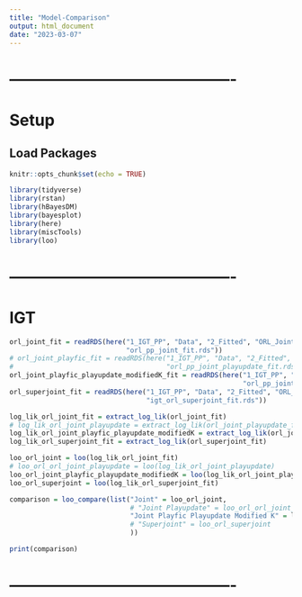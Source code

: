 ```yaml
---
title: "Model-Comparison"
output: html_document
date: "2023-03-07"
---
```




# -------------------------------------------
# Setup
## Load Packages
```r
knitr::opts_chunk$set(echo = TRUE)

library(tidyverse)
library(rstan)
library(hBayesDM)
library(bayesplot)
library(here)
library(miscTools)
library(loo)
```



# -------------------------------------------
# IGT
```r
orl_joint_fit = readRDS(here("1_IGT_PP", "Data", "2_Fitted", "ORL_Joint",
                             "orl_pp_joint_fit.rds"))
# orl_joint_playfic_fit = readRDS(here("1_IGT_PP", "Data", "2_Fitted", "ORL_Joint_playupdate",
#                                      "orl_pp_joint_playupdate_fit.rds"))
orl_joint_playfic_playupdate_modifiedK_fit = readRDS(here("1_IGT_PP", "Data", "2_Fitted", "ORL_Joint_playfic_playupdate_modifiedK",
                                                          "orl_pp_joint_playfic_playupdate_modifiedK_fit.rds"))
orl_superjoint_fit = readRDS(here("1_IGT_PP", "Data", "2_Fitted", "ORL_Superjoint",
                                  "igt_orl_superjoint_fit.rds"))
```



```r
log_lik_orl_joint_fit = extract_log_lik(orl_joint_fit)
# log_lik_orl_joint_playupdate = extract_log_lik(orl_joint_playupdate_fit)
log_lik_orl_joint_playfic_playupdate_modifiedK = extract_log_lik(orl_joint_playfic_playupdate_modifiedK_fit)
log_lik_orl_superjoint_fit = extract_log_lik(orl_superjoint_fit)
```



```r
loo_orl_joint = loo(log_lik_orl_joint_fit)
# loo_orl_orl_joint_playupdate = loo(log_lik_orl_joint_playupdate)
loo_orl_joint_playfic_playupdate_modifiedK = loo(log_lik_orl_joint_playfic_playupdate_modifiedK)
loo_orl_superjoint = loo(log_lik_orl_superjoint_fit)
```



```r
comparison = loo_compare(list("Joint" = loo_orl_joint,
                              # "Joint Playupdate" = loo_orl_orl_joint_playupdate,
                              "Joint Playfic Playupdate Modified K" = loo_orl_joint_playfic_playupdate_modifiedK
                              # "Superjoint" = loo_orl_superjoint
                              ))

print(comparison)
```

# -------------------------------------------
```r

```



















